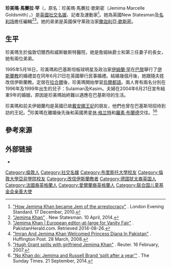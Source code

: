 {{Infobox person
|name          = 珍美瑪·罕
|image         = Jemima Goldsmith.jpg
|image_size    = 250px
|alt           =
|caption       = 
|birth_name    = Jemima Marcelle Goldsmith
|birth_date    = {{Birth date and age|1974|1|30|df=y}}
|birth_place   = {{UK}}[[倫敦|倫敦]]{{tsl|en|Westminster Hospital|西敏醫院}}
|death_date    =
|death_place   =
|body_discovered =
|death_cause   =
|residence     =
|nationality   =
|ethnicity     =
|citizenship   = {{UK}}、{{PAK}}<ref name="newsline interview">{{Cite news|last=Khan|first=Sairah Irshad|title=I think the world of politics is pretty sleazy|newspaper=Newsline|url=http://www.newsline.com.pk/NewsNov2002/interviewnov2002.htm|date=November 2002|accessdate=8 October 2007|archiveurl=https://web.archive.org/web/20070819053358/http://www.newsline.com.pk/NewsNov2002/interviewnov2002.htm|archivedate=2007年8月19日|deadurl=yes}}</ref>
|other_names   = 
|known_for     =
|education     =
|alma_mater    = [[布里斯托尔大学|布里斯托尔大学]]<br>[[倫敦大學亞非學院|倫敦大學亞非學院]]
|employer      =
|occupation    = 記者、運動家
|religion      = [[伊斯蘭教|伊斯蘭教]]
|spouse        = {{marriage|[[伊姆蘭·罕|伊姆蘭·罕]]|1995|2004|reason=d}}
|children      = Sulaiman Khan<br>Qasim Khan
|parents       = Sir James Goldsmith <small>(父)</small><br>Lady Annabel Vane-Tempest-Stewart <small>(母)</small>
|relations     = [[扎克·戈德史密斯|扎克·戈德史密斯]] <small>(弟)</small><br>Ben Goldsmith <small>(弟)</small>
|callsign      =
|awards        =
|signature     =
|website       =
|footnotes     =
|box_width     =
}}

'''珍美瑪·馬賽拉·罕'''（{{lang-en|Jemima Marcelle Khan}}，原名：珍美瑪·馬賽拉·歌斯密（Jemima Marcelle Goldsmith），{{bd|1974年|1月30日|catIdx=Khan, Jemima}}）是[[英國|英國]][[社交名媛|社交名媛]]、記者及運動家<ref>[http://www.standard.co.uk/lifestyle/how-jemima-khan-became-jem-of-the-arrestocracy-6548200.html "How Jemima Khan became Jem of the arrestocracy"] {{Wayback|url=http://www.standard.co.uk/lifestyle/how-jemima-khan-became-jem-of-the-arrestocracy-6548200.html |date=20141029164750 }}. London Evening Standard. 17 December, 2010.</ref>。她為英國New Statesman及[[名利场_(杂志)|名利场]]擔任編輯<ref>[http://www.newstatesman.com/writers/jemima_khan "Jemima Khan"] {{Wayback|url=http://www.newstatesman.com/writers/jemima_khan |date=20140903075311 }}. New Statesman. 10 April, 2014.</ref><ref>[http://www.pakistanherald.com/profile/jemima-khan-1324 "Jemima Khan | European editor-at-large for Vanity Fair"] {{Wayback|url=http://www.pakistanherald.com/profile/jemima-khan-1324 |date=20141107181612 }}. PakistanHerald.com. Retrieved 2014-08-26.</ref>。她的弟弟是英國保守黨政治家[[撒迦利亞·歌斯密|撒迦利亞·歌斯密]]。

== 生平==
珍美瑪生於倫敦切爾西和威斯敏斯特醫院，她是詹姆絲爵士和第三任妻子的長女，她有兩位弟弟。

1995年5月16日，珍美瑪和巴基斯坦板球明星及政治家[[伊姆蘭·罕|伊姆蘭·罕]]在[[巴黎|巴黎]]舉行了[[伊斯蘭教|伊斯蘭教]]的婚禮並在同年6月21日在英國舉行民事婚禮。結婚幾個月後，她跟隨夫姓改信伊斯蘭教。定居在[[拉合爾|拉合爾]]後，珍美瑪開始學習[[烏爾都語|烏爾都語]]。兩人育有兩名分別在1996年及1999年出生的兒子：Sulaiman及Kasim。夫婦在2004年6月21日宣布結束9年的婚姻，原因是珍美瑪始終難以適應在巴基斯坦的生活。

珍美瑪和前夫伊姆蘭均是英國已故[[戴安娜王妃|戴安娜王妃]]的朋友，他們也曾在巴基斯坦招待到訪的王妃。<ref>[http://www.huffingtonpost.com/2007/11/13/imran-and-jemima-khan-wel_n_72608.html "Imran And Jemima Khan Welcomed Princess Diana In Pakistan"] {{Wayback|url=http://www.huffingtonpost.com/2007/11/13/imran-and-jemima-khan-wel_n_72608.html |date=20170613014816 }}. Huffington Post. 28 March, 2008.</ref>珍美瑪在離婚後先後和英國男星[[休·格兰特|休·格兰特]]和[[羅素·布蘭德|羅素·布蘭德]]交往。<ref>[http://uk.reuters.com/article/2007/02/16/uk-grant-idUKN1629135520070216 "Hugh Grant splits with girlfriend Jemima Khan"] {{Wayback|url=http://uk.reuters.com/article/2007/02/16/uk-grant-idUKN1629135520070216 |date=20141029162931 }}. Reuter. 16 February, 2007.</ref><ref>[http://www.thesundaytimes.co.uk/sto/news/uk_news/People/article1462150.ece "No Khan do: Jemima and Russell Brand ‘split after a year’"] {{Wayback|url=http://www.thesundaytimes.co.uk/sto/news/uk_news/People/article1462150.ece |date=20141029114408 }}. The Sunday Times. 21 September, 2014.</ref>

== 參考來源 ==
{{reflist|2}}

== 外部链接 ==
{{Commonscat|Jemima Khan}}
* {{Instagram|khanjemima}}

{{DEFAULTSORT: Khan, Jemima}}
[[Category:倫敦人|Category:倫敦人]]
[[Category:社交名媛|Category:社交名媛]]
[[Category:布里斯托大學校友|Category:布里斯托大學校友]]
[[Category:倫敦大學亞非學院校友|Category:倫敦大學亞非學院校友]]
[[Category:改信伊斯蘭教者|Category:改信伊斯蘭教者]]
[[Category:德国犹太裔英国人|Category:德国犹太裔英国人]]
[[Category:法國裔英格蘭人|Category:法國裔英格蘭人]]
[[Category:愛爾蘭裔英格蘭人|Category:愛爾蘭裔英格蘭人]]
[[Category:联合国儿童基金会亲善大使|Category:联合国儿童基金会亲善大使]]